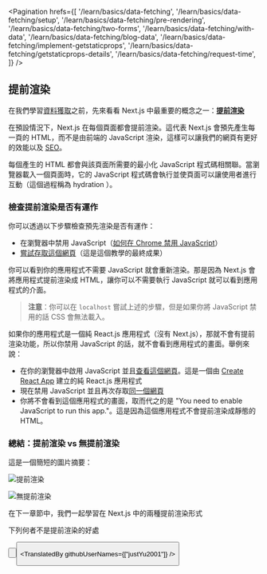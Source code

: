 
<Pagination
  hrefs={[
    '/learn/basics/data-fetching',
    '/learn/basics/data-fetching/setup',
    '/learn/basics/data-fetching/pre-rendering',
    '/learn/basics/data-fetching/two-forms',
    '/learn/basics/data-fetching/with-data',
    '/learn/basics/data-fetching/blog-data',
    '/learn/basics/data-fetching/implement-getstaticprops',
    '/learn/basics/data-fetching/getstaticprops-details',
    '/learn/basics/data-fetching/request-time',
  ]}
/>

## 提前渲染

在我們學習<a href="/docs/basic-features/data-fetching/overview" target="_blank">資料獲取</a>之前，先來看看 Next.js 中最重要的概念之一：<a href="/docs/basic-features/pages#pre-rendering" target="_blank"><strong>提前渲染</strong></a>

在預設情況下，Next.js 在每個頁面都會提前渲染。這代表 Next.js 會預先產生每一頁的 HTML，而不是由前端的 JavaScript 渲染，這樣可以讓我們的網頁有更好的效能以及 <a href="https://en.wikipedia.org/wiki/Search_engine_optimization" target="_blank">SEO</a>。

每個產生的 HTML 都會與該頁面所需要的最小化 JavaScript 程式碼相關聯。當瀏覽器載入一個頁面時，它的 JavaScript 程式碼會執行並使頁面可以讓使用者進行互動（這個過程稱為 hydration ）。

### 檢查提前渲染是否有運作

你可以透過以下步驟檢查預先渲染是否有運作：
  - 在瀏覽器中禁用 JavaScript（<a href="https://developer.chrome.com/docs/devtools/javascript/disable/" target="_blank">如何在 Chrome 禁用 JavaScript</a>）
  - <a href="https://next-learn-starter.vercel.app/" target="_blank">嘗試存取這個網頁</a>（這是這個教學的最終成果）

你可以看到你的應用程式不需要 JavaScript 就會重新渲染。那是因為 Next.js 會將應用程式提前渲染成 HTML，讓你可以不需要執行 JavaScript 就可以看到應用程式的介面。

> **注意**：你可以在 `localhost` 嘗試上述的步驟，但是如果你將 JavaScript 禁用的話 CSS 會無法載入。

如果你的應用程式是一個純 React.js 應用程式（沒有 Next.js），那就不會有提前渲染功能，所以你禁用 JavaScript 的話，就不會看到應用程式的畫面。舉例來說：
- 在你的瀏覽器中啟用 JavaScript 並且<a href="https://create-react-template.vercel.app/" target="_blank">查看這個網頁</a>。這是一個由 <a href="https://create-react-app.dev/" target="_blank">Create React App</a> 建立的純 React.js 應用程式
- 現在禁用 JavaScript 並且再次存取<a href="https://create-react-template.vercel.app/" target="_blank">同一個網頁</a>
- 你將不會看到這個應用程式的畫面，取而代之的是 "You need to enable JavaScript to run this app."。這是因為這個應用程式不會提前渲染成靜態的 HTML。

### 總結：提前渲染 vs 無提前渲染

這是一個簡短的圖片摘要：

![提前渲染](https://nextjs.org/static/images/learn/data-fetching/pre-rendering.png "提前渲染")

![無提前渲染](https://nextjs.org/static/images/learn/data-fetching/no-pre-rendering.png "無提前渲染")

在下一章節中，我們一起學習在 Next.js 中的兩種提前渲染形式

<Quiz>
    <QuizHeading type={QuizType.quickReview}>
        下列何者不是提前渲染的好處
    </QuizHeading>
    <QuizOptionGroup>
        <QuizOption text="SEO 優化"/>
        <QuizOption text="讓你的應用程式可以不需要 JavaScript 也能運作"/>
        <QuizOption text="讓你的應用程式只能在伺服器端運作" isCorrect/>
    </QuizOptionGroup>
</Quiz>

<Button
  content="← 返回上一頁"
  url="/learn/basics/data-fetching/setup"
  basicStyle="text-white bg-[#0070f3]"
  hoverStyle="hover:opacity-90"
/>

<Button
  content="前往下一頁 →"
  url="/learn/basics/data-fetching/two-forms"
  basicStyle="text-white bg-[#0070f3]"
  hoverStyle="hover:opacity-90"
/>


<TranslatedBy githubUserNames={["justYu2001"]} />